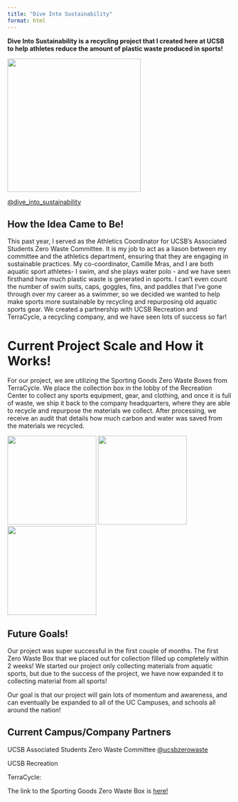 ```yaml
---
title: "Dive Into Sustainability"
format: html
---
```


**Dive Into Sustainability is a recycling project that I created here at UCSB to help athletes reduce the amount of plastic waste produced in sports!**

![](media/dislogo.PNG){width=300}

[@dive_into_sustainability](https://www.instagram.com/dive_into_sustainability)

## How the Idea Came to Be!

This past year, I served as the Athletics Coordinator for UCSB's Associated Students Zero Waste Committee. It is my job to act as a liason between my committee and the athletics department, ensuring that they are engaging in sustainable practices. My co-coordinator, Camille Mras, and I are both aquatic sport athletes- I swim, and she plays water polo - and we have seen firsthand how much plastic waste is generated in sports. I can't even count the number of swim suits, caps, goggles, fins, and paddles that I've gone through over my career as a swimmer, so we decided we wanted to help make sports more sustainable by recycling and repurposing old aquatic sports gear. We created a partnership with UCSB Recreation and TerraCycle, a recycling company, and we have seen lots of success so far!

# Current Project Scale and How it Works!

For our project, we are utilizing the Sporting Goods Zero Waste Boxes from TerraCycle. We place the collection box in the lobby of the Recreation Center to collect any sports equipment, gear, and clothing, and once it is full of waste, we ship it back to the company headquarters, where they are able to recycle and repurpose the materials we collect. After processing, we receive an audit that details how much carbon and water was saved from the materials we recycled. 

::: gallery
![](media/IMG_5748.JPG){group="my-gallery" width="200"} 
![](media/IMG_6024.JPG){group="my-gallery" width="200"}
![](media/IMG_6008.JPG){group="my-gallery" width="200"}
:::

## Future Goals!

Our project was super successful in the first couple of months. The first Zero Waste Box that we placed out for collection filled up completely within 2 weeks! We started our project only collecting materials from aquatic sports, but due to the success of the project, we have now expanded it to collecting material from all sports!

Our goal is that our project will gain lots of momentum and awareness, and can eventually be expanded to all of the UC Campuses, and schools all around the nation!

## Current Campus/Company Partners

UCSB Associated Students Zero Waste Committee [@ucsbzerowaste](https://www.instagram.com/ucsbzerowaste)

UCSB Recreation

TerraCycle:

The link to the Sporting Goods Zero Waste Box is
[here!](https://shop.terracycle.com/en-US/products/sporting-goods-zero-waste-boxes)



